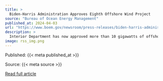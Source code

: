 ```yaml
---
title: >
  Biden-Harris Administration Approves Eighth Offshore Wind Project
source: "Bureau of Ocean Energy Management"
published_at: 2024-04-03
url: "https://www.boem.gov/newsroom/press-releases/biden-harris-administration-approves-eighth-offshore-wind-project"
description: >
  Interior Department has now approved more than 10 gigawatts of offshore wind under President Biden’s leadership — enough to power nearly 4 million homes
image: rss_img.png
---
```



  Published: {{< meta published_at >}}
  

  Source: {{< meta source >}}
  

  [Read full article]({{< meta url >}}){target='blank'}
  

